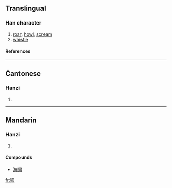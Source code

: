 {{see|嘯}}

==Translingual==
===Han character===
{{Han char|rn=30|rad=口|as=08|sn=11|four=|canj=口中X (RLX), X口中X (XRLX)}}
# [[roar]], [[howl]], [[scream]]
# [[whistle]]
====References====
{{Han ref|kx=0196.261|hdz=10647.030|uh=5578|ud=21880}}
----
==Cantonese==
===Hanzi===
{{yue-hanzi|jyut=|y=siu3}}
# {{defn|Cantonese}}
----
==Mandarin==
===Hanzi===
{{cmn-hanzi|tra=嘯|pin=[[kā]] ([[ka1]]), [[xiào]] ([[xiao4]])|wg=k'a<sup>1</sup>, hsiao<sup>4</sup>}}
# {{defn|Mandarin}}

====Compounds====
* [[海啸]]

[[fr:啸]]